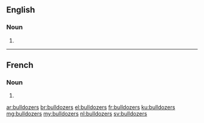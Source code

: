 ==English==

===Noun===
{{head|en|plural}}

# {{plural of|bulldozer|lang=en}}

----

==French==

===Noun===
{{head|fr|plural|g=m}}

# {{plural of|bulldozer|lang=fr}}

[[ar:bulldozers]]
[[br:bulldozers]]
[[el:bulldozers]]
[[fr:bulldozers]]
[[ku:bulldozers]]
[[mg:bulldozers]]
[[my:bulldozers]]
[[nl:bulldozers]]
[[sv:bulldozers]]